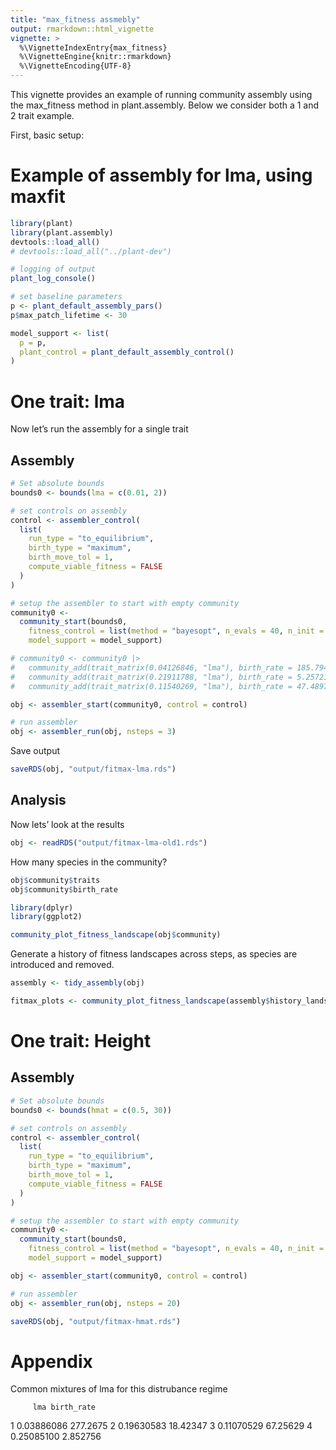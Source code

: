 ```yaml
---
title: "max_fitness assmebly"
output: rmarkdown::html_vignette
vignette: >
  %\VignetteIndexEntry{max_fitness}
  %\VignetteEngine{knitr::rmarkdown}
  %\VignetteEncoding{UTF-8}
---
```



This vignette provides an example of running community assembly using the max_fitness method in  plant.assembly. Below we consider both a 1 and 2 trait example.

First, basic setup:

# Example of assembly for lma, using maxfit 

```r
library(plant)
library(plant.assembly)
devtools::load_all()
# devtools::load_all("../plant-dev")

# logging of output
plant_log_console()

# set baseline parameters
p <- plant_default_assembly_pars()
p$max_patch_lifetime <- 30

model_support <- list(
  p = p,
  plant_control = plant_default_assembly_control()
)

```


# One trait: lma

Now let's run the assembly for a single trait

## Assembly

```r
# Set absolute bounds
bounds0 <- bounds(lma = c(0.01, 2))

# set controls on assembly
control <- assembler_control(
  list(
    run_type = "to_equilibrium",
    birth_type = "maximum",
    birth_move_tol = 1,
    compute_viable_fitness = FALSE
  )
)

# setup the assembler to start with empty community
community0 <- 
  community_start(bounds0,
    fitness_control = list(method = "bayesopt", n_evals = 40, n_init = 30),
    model_support = model_support)

# community0 <- community0 |> 
#   community_add(trait_matrix(0.04126846, "lma"), birth_rate = 185.7943) |>
#   community_add(trait_matrix(0.21911788, "lma"), birth_rate = 5.257214) |>
#   community_add(trait_matrix(0.11540269, "lma"), birth_rate = 47.48977)

obj <- assembler_start(community0, control = control)

# run assembler
obj <- assembler_run(obj, nsteps = 3)
```

Save output
```r
saveRDS(obj, "output/fitmax-lma.rds")
```

## Analysis
Now lets' look at the results

```r
obj <- readRDS("output/fitmax-lma-old1.rds")
```

How many species in the community?
```r
obj$community$traits
obj$community$birth_rate
```

```r
library(dplyr)
library(ggplot2)

community_plot_fitness_landscape(obj$community)
```

Generate a history of fitness landscapes across steps, as species are introduced and removed.

```r
assembly <- tidy_assembly(obj)

fitmax_plots <- community_plot_fitness_landscape(assembly$history_landscape)
```


# One trait: Height

## Assembly

```r
# Set absolute bounds
bounds0 <- bounds(hmat = c(0.5, 30))

# set controls on assembly
control <- assembler_control(
  list(
    run_type = "to_equilibrium",
    birth_type = "maximum",
    birth_move_tol = 1,
    compute_viable_fitness = FALSE
  )
)

# setup the assembler to start with empty community
community0 <- 
  community_start(bounds0,
    fitness_control = list(method = "bayesopt", n_evals = 40, n_init = 30),
    model_support = model_support)

obj <- assembler_start(community0, control = control)

# run assembler
obj <- assembler_run(obj, nsteps = 20)

saveRDS(obj, "output/fitmax-hmat.rds")
```

# Appendix

Common mixtures of lma for this distrubance regime

         lma birth_rate
1 0.03886086   277.2675
2 0.19630583   18.42347
3 0.11070529   67.25629
4 0.25085100   2.852756
